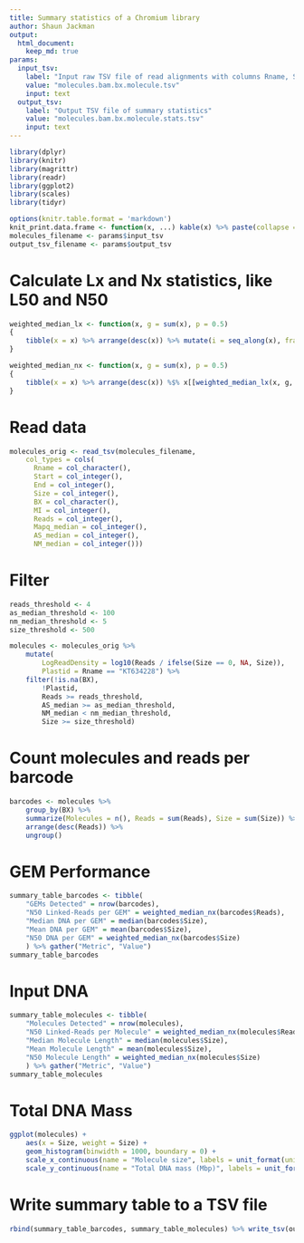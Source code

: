 ```yaml
---
title: Summary statistics of a Chromium library
author: Shaun Jackman
output:
  html_document:
    keep_md: true
params:
  input_tsv:
    label: "Input raw TSV file of read alignments with columns Rname, Start, End, Size, BX, MI, Reads, Mapq_median, AS_median, NM_median"
    value: "molecules.bam.bx.molecule.tsv"
    input: text
  output_tsv:
    label: "Output TSV file of summary statistics"
    value: "molecules.bam.bx.molecule.stats.tsv"
    input: text
---
```


```r
library(dplyr)
library(knitr)
library(magrittr)
library(readr)
library(ggplot2)
library(scales)
library(tidyr)

options(knitr.table.format = 'markdown')
knit_print.data.frame <- function(x, ...) kable(x) %>% paste(collapse = "\n") %>% asis_output
molecules_filename <- params$input_tsv
output_tsv_filename <- params$output_tsv
```

# Calculate Lx and Nx statistics, like L50 and N50
```r
weighted_median_lx <- function(x, g = sum(x), p = 0.5)
{
	tibble(x = x) %>% arrange(desc(x)) %>% mutate(i = seq_along(x), fraction = cumsum(x) / g) %>% filter(fraction >= p) %$% i[[1]]
}

weighted_median_nx <- function(x, g = sum(x), p = 0.5)
{
	tibble(x = x) %>% arrange(desc(x)) %$% x[[weighted_median_lx(x, g, p)]]
}
```

# Read data
```r
molecules_orig <- read_tsv(molecules_filename,
	col_types = cols(
	  Rname = col_character(),
	  Start = col_integer(),
	  End = col_integer(),
	  Size = col_integer(),
	  BX = col_character(),
	  MI = col_integer(),
	  Reads = col_integer(),
	  Mapq_median = col_integer(),
	  AS_median = col_integer(),
	  NM_median = col_integer()))
```

# Filter
```r
reads_threshold <- 4
as_median_threshold <- 100
nm_median_threshold <- 5
size_threshold <- 500

molecules <- molecules_orig %>%
	mutate(
		LogReadDensity = log10(Reads / ifelse(Size == 0, NA, Size)),
		Plastid = Rname == "KT634228") %>%
	filter(!is.na(BX),
		!Plastid,
		Reads >= reads_threshold,
		AS_median >= as_median_threshold,
		NM_median < nm_median_threshold,
		Size >= size_threshold)
```

# Count molecules and reads per barcode
```r
barcodes <- molecules %>%
	group_by(BX) %>%
	summarize(Molecules = n(), Reads = sum(Reads), Size = sum(Size)) %>%
	arrange(desc(Reads)) %>%
	ungroup()
```

# GEM Performance
```r
summary_table_barcodes <- tibble(
	"GEMs Detected" = nrow(barcodes),
	"N50 Linked-Reads per GEM" = weighted_median_nx(barcodes$Reads),
	"Median DNA per GEM" = median(barcodes$Size),
	"Mean DNA per GEM" = mean(barcodes$Size),
	"N50 DNA per GEM" = weighted_median_nx(barcodes$Size)
	) %>% gather("Metric", "Value")
summary_table_barcodes
```

# Input DNA
```r
summary_table_molecules <- tibble(
	"Molecules Detected" = nrow(molecules),
	"N50 Linked-Reads per Molecule" = weighted_median_nx(molecules$Reads),
	"Median Molecule Length" = median(molecules$Size),
	"Mean Molecule Length" = mean(molecules$Size),
	"N50 Molecule Length" = weighted_median_nx(molecules$Size)
	) %>% gather("Metric", "Value")
summary_table_molecules
```

# Total DNA Mass
```r
ggplot(molecules) +
	aes(x = Size, weight = Size) +
	geom_histogram(binwidth = 1000, boundary = 0) +
	scale_x_continuous(name = "Molecule size", labels = unit_format(unit = "kbp", scale = 1e-3)) +
	scale_y_continuous(name = "Total DNA mass (Mbp)", labels = unit_format(unit = "Mbp", scale = 1e-6))
```

# Write summary table to a TSV file
```r
rbind(summary_table_barcodes, summary_table_molecules) %>% write_tsv(output_tsv_filename)
```
